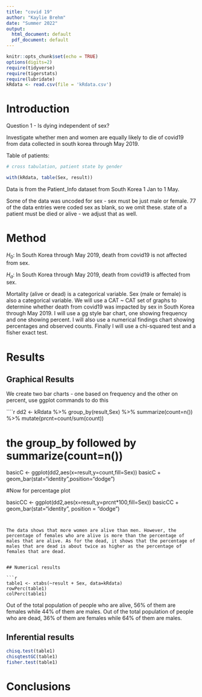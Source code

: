 ```yaml
---
title: "covid 19"
author: "Kaylie Brehm"
date: "Summer 2022"
output:
  html_document: default
  pdf_document: default
---
```


```r
knitr::opts_chunk$set(echo = TRUE)
options(digits=2)
require(tidyverse)
require(tigerstats)
require(lubridate)
kRdata <- read.csv(file = 'kRdata.csv')
```

  
# Introduction 

Question 1 - Is dying independent of sex?

Investigate whether men and women are equally likely to die of covid19 from data collected in south korea through May 2019.

Table of patients:
```r

# cross tabulation, patient state by gender

with(kRdata, table(Sex, result))

```

Data is from the Patient_Info dataset from South Korea 1 Jan to 1 May.

Some of the data was uncoded for sex - sex must be just male or female.
77 of the data entries were coded sex  as blank, so we omit these.
state of a patient must be died or alive - we adjust that as well.


# Method


$H_0$: In South Korea through May 2019, death from covid19 is not affected from sex.

$H_a$: In South Korea through May 2019, death from covid19 is affected from sex.

Mortality (alive or dead) is a categorical variable. Sex (male or female) is also a categorical variable. We will use a CAT ~ CAT set of graphs to determine whether death from covid19 was impacted by sex in South Korea through May 2019. I will use a gg style bar chart, one showing frequency and one showing percent. I will also use a numerical findings chart showing percentages and observed counts. Finally I will use a chi-squared test and a fisher exact test.

# Results

## Graphical Results

We create two bar charts - one based on frequency and the other on percent, use ggplot commands to do this

````r
dd2 <- kRdata %>% group_by(result,Sex) %>% summarize(count=n()) %>% mutate(prcnt=count/sum(count))


# the group_by followed by summarize(count=n())

basicC <- ggplot(dd2,aes(x=result,y=count,fill=Sex))
basicC + geom_bar(stat="identity",position="dodge")

#Now for percentage plot

basicCC <- ggplot(dd2,aes(x=result,y=prcnt*100,fill=Sex)) 
basicCC + geom_bar(stat="identity", position = "dodge")
```


The data shows that more women are alive than men. However, the percentage of females who are alive is more than the percentage of males that are alive. As for the dead, it shows that the percentage of males that are dead is about twice as higher as the percentage of females that are dead. 


## Numerical results

```r
table1 <- xtabs(~result + Sex, data=kRdata)
rowPerc(table1)
colPerc(table1)
```


Out of the total population of people who are alive, 56% of them are females while 44% of them are males. Out of the total population of people who are dead, 36% of them are females while 64% of them are males.


## Inferential results 

```r
chisq.test(table1)
chisqtestGC(table1)
fisher.test(table1)
```


# Conclusions

